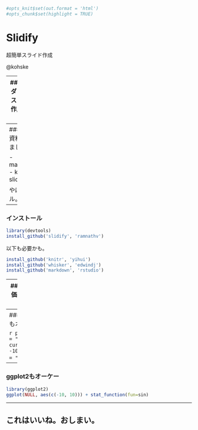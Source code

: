 ```r
#opts_knit$set(out.format = 'html')
#opts_chunk$set(highlight = TRUE)
```

# Slidify

超簡単スライド作成

@kohske

---
### マークダウンからスライドを作成しましょう

このスライドの元になってるRmdはこちら

https://gist.github.com/2855525

---
### 手軽に資料を作りましょう

- markdown!!
- knitr!!
- slidify

やばいレベル。

---
### インストール

```r
library(devtools)
install_github('slidify', 'ramnathv')
```

以下も必要かも。

```r
install_github('knitr', 'yihui')
install_github('whisker', 'edwindj')
install_github('markdown', 'rstudio')
```

---
### コード評価ももちろんオーケー

```r
ctl <- c(4.17,5.58,5.18,6.11,4.50,4.61,5.17,4.53,5.33,5.14)
trt <- c(4.81,4.17,4.41,3.59,5.87,3.83,6.03,4.89,4.32,4.69)
group <- gl(2,10,20, labels=c("Ctl","Trt"))
weight <- c(ctl, trt)
lm.D9 <- lm(weight ~ group)

coef(lm.D9)
```

---
### プロットもオーケー

```r
par(family = "sans")
curve(sin(x), -10, 10, main = "正弦波")
```

---
### ggplot2もオーケー

```r
library(ggplot2)
ggplot(NULL, aes(c(-10, 10))) + stat_function(fun=sin)
```

---
## これはいいね。おしまい。
